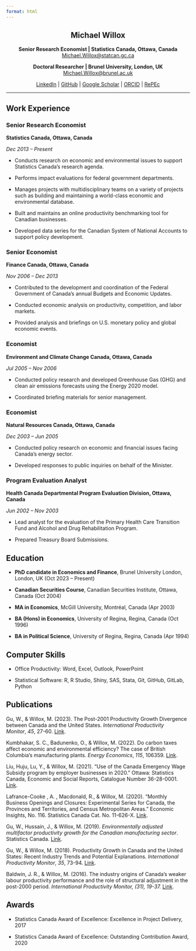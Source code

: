```yaml
---
format: html
---
```


::: {style="text-align: center;"}
# Michael Willox

**Senior Research Economist \| Statistics Canada, Ottawa, Canada**\
[Michael.Willox@statcan.gc.ca](mailto:Michael.Willox@statcan.gc.ca)\

**Doctoral Researcher \| Brunel University, London, UK**\
[Michael.Willox@brunel.ac.uk](mailto:Michael.Willox\@brunel.ac.uk)\

[LinkedIn](https://www.linkedin.com/in/michael-willox) \| [GitHub](https://github.com/MichaelWillox) \| [Google Scholar](https://scholar.google.com/citations?user=ufTAM-AAAAAJ&hl=en) \| [ORCID](https://orcid.org/my-orcid?orcid=0000-0003-2738-5994) \| [RePEc](https://authors.repec.org/pro/pwi388/)
:::

------------------------------------------------------------------------

## Work Experience

### Senior Research Economist

**Statistics Canada, Ottawa, Canada**

*Dec 2013 – Present*

-   Conducts research on economic and environmental issues to support Statistics Canada’s research agenda.

-   Performs impact evaluations for federal government departments.

-   Manages projects with multidisciplinary teams on a variety of projects such as building and maintaining a world-class economic and environmental database.

-   Built and maintains an online productivity benchmarking tool for Canadian businesses.

-   Developed data series for the Canadian System of National Accounts to support policy development.

### Senior Economist

**Finance Canada, Ottawa, Canada**

*Nov 2006 – Dec 2013*

-   Contributed to the development and coordination of the Federal Government of Canada’s annual Budgets and Economic Updates.

-   Conducted economic analysis on productivity, competition, and labor markets.

-   Provided analysis and briefings on U.S. monetary policy and global economic events.

### Economist

**Environment and Climate Change Canada, Ottawa, Canada**

*Jul 2005 – Nov 2006*

-   Conducted policy research and developed Greenhouse Gas (GHG) and clean air emissions forecasts using the Energy 2020 model.

-   Coordinated briefing materials for senior management.

### Economist

**Natural Resources Canada, Ottawa, Canada**

*Dec 2003 – Jun 2005*

-   Conducted policy research on economic and financial issues facing Canada’s energy sector.

-   Developed responses to public inquiries on behalf of the Minister.

### Program Evaluation Analyst

**Health Canada Departmental Program Evaluation Division, Ottawa, Canada**

*Jun 2002 – Nov 2003*

-   Lead analyst for the evaluation of the Primary Health Care Transition Fund and Alcohol and Drug Rehabilitation Program.

-   Prepared Treasury Board Submissions.

## Education

-   **PhD candidate in Economics and Finance**, Brunel University London, London, UK (Oct 2023 – Present)

-   **Canadian Securities Course**, Canadian Securities Institute, Ottawa, Canada (Oct 2004)

-   **MA in Economics**, McGill University, Montréal, Canada (Apr 2003)

-   **BA (Hons) in Economics**, University of Regina, Regina, Canada (Oct 1996)

-   **BA in Political Science**, University of Regina, Regina, Canada (Apr 1994)

## Computer Skills

-   Office Productivity: Word, Excel, Outlook, PowerPoint

-   Statistical Software: R, R Studio, Shiny, SAS, Stata, Git, GitHub, GitLab, Python

## Publications

Gu, W., & Willox, M. (2023). The Post-2001 Productivity Growth Divergence between Canada and the United States. *International Productivity Monitor*, *45*, 27-60. [Link](http://csls.ca/ipm/45/IPM_45_Gu.pdf).

Kumbhakar, S. C., Badunenko, O., & Willox, M. (2022). Do carbon taxes affect economic and environmental efficiency? The case of British Columbia’s manufacturing plants. *Energy Economics*, *115*, 106359. [Link](https://doi.org/10.1016/j.eneco.2022.106359).

Liu, Huju, Lu, Y., & Willox, M. (2021). "Use of the Canada Emergency Wage Subsidy program by employer businesses in 2020." Ottawa: Statistics Canada, Economic and Social Reports, Catalogue Number 36-28-0001. [Link](https://doi.org/10.25318/36280001202100600006-eng).

Lafrance-Cooke , A. , Macdonald, R., & Willox, M. (2020). "Monthly Business Openings and Closures: Experimental Series for Canada, the Provinces and Territories, and Census Metropolitan Areas.” Economic Insights, No. 116. Statistics Canada Cat. No. 11-626-X. [Link](https://www150.statcan.gc.ca/n1/pub/11-626-x/11-626-x2020014-eng.htm).

Gu, W., Hussain, J., & Willox, M. (2019). *Environmentally adjusted multifactor productivity growth for the Canadian manufacturing sector*. Statistics Canada. [Link](https://www150.statcan.gc.ca/n1/pub/11f0019m/11f0019m2019013-eng.htm).

Gu, W., & Willox, M. (2018). Productivity Growth in Canada and the United States: Recent Industry Trends and Potential Explanations. *International Productivity Monitor*, *35*, 73-94. [Link](https://www.csls.ca/ipm/35/Gu-Willox.pdf).

Baldwin, J. R., & Willox, M. (2016). The industry origins of Canada's weaker labour productivity performance and the role of structural adjustment in the post-2000 period. *International Productivity Monitor, (31), 19-37.* [Link](https://www.csls.ca/ipm/31/baldwin.pdf).

## Awards

-   Statistics Canada Award of Excellence: Excellence in Project Delivery, 2017

-   Statistics Canada Award of Excellence: Outstanding Contribution Award, 2020
